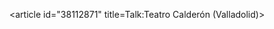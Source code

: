 <article id="38112871" title=Talk:Teatro Calderón (Valladolid)>
	<talkpage id="38112871" title="Talk:Teatro Calderón (Valladolid)">
{{WikiProject Spain|}}
	</talkpage>
</article>